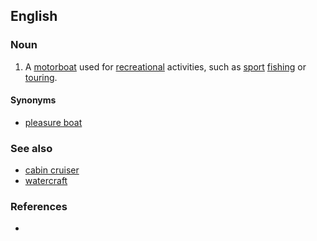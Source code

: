 ==English==
{{wikipedia}}

===Noun===
{{en-noun|sg=[[pleasure]] [[craft]]}}

#A [[motorboat]] used for [[recreation]]al activities, such as [[sport]] [[fishing]] or [[tour]]ing.

====Synonyms====
*[[pleasure boat]]

===See also===
*[[cabin cruiser]]
*[[watercraft]]

===References===
* {{R:OneLook}}